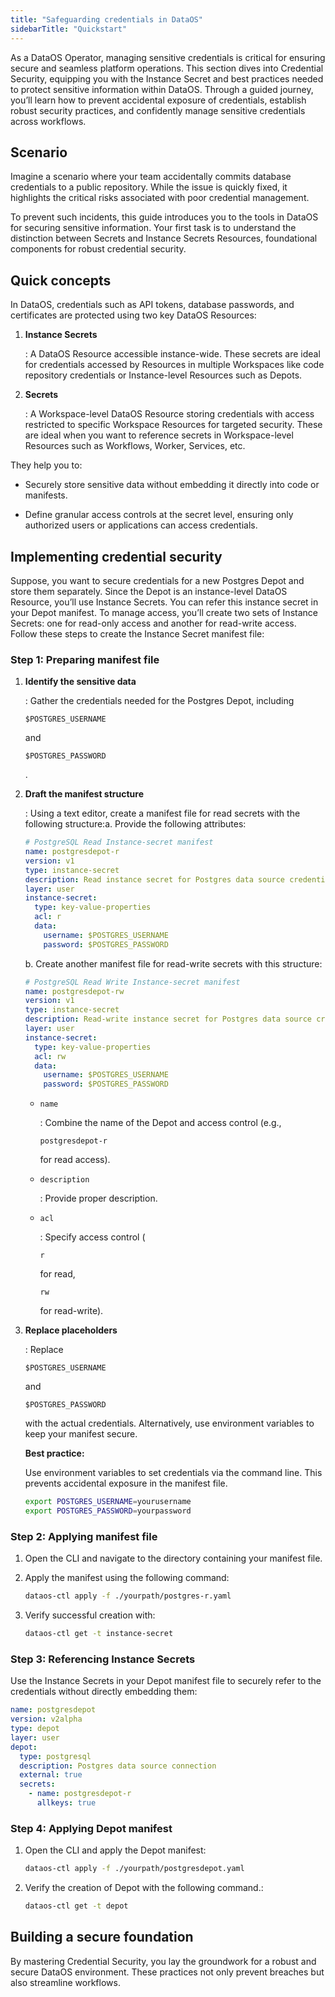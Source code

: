 ```yaml
---
title: "Safeguarding credentials in DataOS"
sidebarTitle: "Quickstart"
---
```


As a DataOS Operator, managing sensitive credentials is critical for ensuring secure and seamless platform operations. This section dives into Credential Security, equipping you with the Instance Secret and best practices needed to protect sensitive information within DataOS. Through a guided journey, you’ll learn how to prevent accidental exposure of credentials, establish robust security practices, and confidently manage sensitive credentials across workflows.

## Scenario

Imagine a scenario where your team accidentally commits database credentials to a public repository. While the issue is quickly fixed, it highlights the critical risks associated with poor credential management.

To prevent such incidents, this guide introduces you to the tools in DataOS for securing sensitive information. Your first task is to understand the distinction between Secrets and Instance Secrets Resources, foundational components for robust credential security.

## Quick concepts

In DataOS, credentials such as API tokens, database passwords, and certificates are protected using two key DataOS Resources:

1. **Instance Secrets**

   : A DataOS Resource accessible instance-wide. These secrets are ideal for credentials accessed by Resources in multiple Workspaces like code repository credentials or Instance-level Resources such as Depots.

2. **Secrets**

   : A Workspace-level DataOS Resource storing credentials with access restricted to specific Workspace Resources for targeted security. These are ideal when you want to reference secrets in Workspace-level Resources such as Workflows, Worker, Services, etc.

They help you to:

* Securely store sensitive data without embedding it directly into code or manifests.

* Define granular access controls at the secret level, ensuring only authorized users or applications can access credentials.

## Implementing credential security

Suppose, you want to secure credentials for a new Postgres Depot and store them separately. Since the Depot is an instance-level DataOS Resource, you’ll use Instance Secrets. You can refer this instance secret in your Depot manifest. To manage access, you’ll create two sets of Instance Secrets: one for read-only access and another for read-write access. Follow these steps to create the Instance Secret manifest file:

### **Step 1: Preparing manifest file**

1. **Identify the sensitive data**

   : Gather the credentials needed for the Postgres Depot, including

   `$POSTGRES_USERNAME`

   and

   `$POSTGRES_PASSWORD`

   .

2. **Draft the manifest structure**

   : Using a text editor, create a manifest file for read secrets with the following structure:a. Provide the following attributes:

   ```yaml
   # PostgreSQL Read Instance-secret manifest
   name: postgresdepot-r
   version: v1
   type: instance-secret
   description: Read instance secret for Postgres data source credentials
   layer: user
   instance-secret:
     type: key-value-properties
     acl: r
     data:
       username: $POSTGRES_USERNAME
       password: $POSTGRES_PASSWORD

   ```

   b. Create another manifest file for read-write secrets with this structure:

   ```yaml
   # PostgreSQL Read Write Instance-secret manifest
   name: postgresdepot-rw
   version: v1
   type: instance-secret
   description: Read-write instance secret for Postgres data source credentials
   layer: user
   instance-secret:
     type: key-value-properties
     acl: rw
     data:
       username: $POSTGRES_USERNAME
       password: $POSTGRES_PASSWORD

   ```

   * `name`

     : Combine the name of the Depot and access control (e.g.,

     `postgresdepot-r`

     for read access).

   * `description`

     : Provide proper description.

   * `acl`

     : Specify access control (

     `r`

     for read,

     `rw`

     for read-write).

3. **Replace placeholders**

   : Replace

   `$POSTGRES_USERNAME`

   and

   `$POSTGRES_PASSWORD`

   with the actual credentials. Alternatively, use environment variables to keep your manifest secure.

   **Best practice:**

   Use environment variables to set credentials via the command line. This prevents accidental exposure in the manifest file.

   ```bash
   export POSTGRES_USERNAME=yourusername
   export POSTGRES_PASSWORD=yourpassword

   ```

### **Step 2: Applying  manifest file**

1. Open the CLI and navigate to the directory containing your manifest file.

2. Apply the manifest using the following command:

   ```bash
   dataos-ctl apply -f ./yourpath/postgres-r.yaml
   ```

3. Verify successful creation with:

   ```bash
   dataos-ctl get -t instance-secret
   ```

### **Step 3: Referencing Instance Secrets**

Use the Instance Secrets in your Depot manifest file to securely refer to the credentials without directly embedding them:

```yaml
name: postgresdepot
version: v2alpha
type: depot
layer: user
depot:
  type: postgresql
  description: Postgres data source connection
  external: true
  secrets:
    - name: postgresdepot-r
      allkeys: true

```

### **Step 4: Applying Depot manifest**

1. Open the CLI and apply the Depot manifest:

   ```bash
   dataos-ctl apply -f ./yourpath/postgresdepot.yaml
   ```

2. Verify the creation of Depot with the following command.:

   ```bash
   dataos-ctl get -t depot
   ```

## Building a secure foundation

By mastering Credential Security, you lay the groundwork for a robust and secure DataOS environment. These practices not only prevent breaches but also streamline workflows.